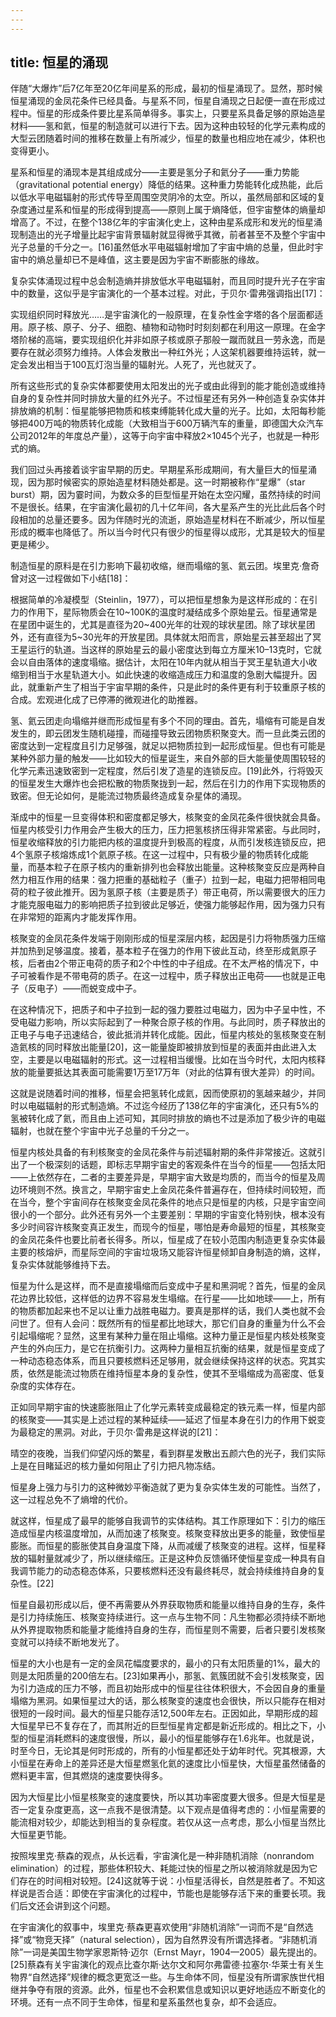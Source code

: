 ```yaml
---
---
---
```

title: 恒星的涌现
---




伴随“大爆炸”后7亿年至20亿年间星系的形成，最初的恒星涌现了。显然，那时候恒星涌现的金凤花条件已经具备。与星系不同，恒星自涌现之日起便一直在形成过程中。恒星的形成条件要比星系简单得多。事实上，只要星系具备足够的原始造星材料——氢和氦，恒星的制造就可以进行下去。因为这种由较轻的化学元素构成的大型云团随着时间的推移在数量上有所减少，恒星的数量也相应地在减少，体积也变得更小。

星系和恒星的涌现本是其组成成分——主要是氢分子和氦分子——重力势能（gravitational potential energy）降低的结果。这种重力势能转化成热能，此后以低水平电磁辐射的形式传导至周围空灵阴冷的太空。所以，虽然局部和区域的复杂度通过星系和恒星的形成得到提高——原则上属于熵降低，但宇宙整体的熵量却增高了。不过，在整个138亿年的宇宙演化史上，这种由星系成形和发光的恒星涌现制造出的光子增量比起宇宙背景辐射就显得微乎其微，前者甚至不及整个宇宙中光子总量的千分之一。[16]虽然低水平电磁辐射增加了宇宙中熵的总量，但此时宇宙中的熵总量却已不是峰值，这主要是因为宇宙不断膨胀的缘故。

复杂实体涌现过程中总会制造熵并排放低水平电磁辐射，而且同时提升光子在宇宙中的数量，这似乎是宇宙演化的一个基本过程。对此，于贝尔·雷弗强调指出[17]：


实现组织同时释放光……是宇宙演化的一般原理，在复杂性金字塔的各个层面都适用。原子核、原子、分子、细胞、植物和动物时时刻刻都在利用这一原理。在金字塔阶梯的高端，要实现组织化并非如原子核或原子那般一蹴而就且一劳永逸，而是要存在就必须努力维持。人体会发散出一种红外光；人这架机器要维持运转，就一定会发出相当于100瓦灯泡当量的辐射光。人死了，光也就灭了。




所有这些形式的复杂实体都要使用太阳发出的光子或由此得到的能才能创造或维持自身的复杂性并同时排放大量的红外光子。不过恒星还有另外一种创造复杂实体并排放熵的机制：恒星能够把物质和核束缚能转化成大量的光子。比如，太阳每秒能够把400万吨的物质转化成能（大致相当于600万辆汽车的重量，即德国大众汽车公司2012年的年度总产量），这等于向宇宙中释放2×1045个光子，也就是一种形式的熵。

我们回过头再接着谈宇宙早期的历史。早期星系形成期间，有大量巨大的恒星涌现，因为那时候密实的原始造星材料随处都是。这一时期被称作“星爆”（star burst）期，因为霎时间，为数众多的巨型恒星开始在太空闪耀，虽然持续的时间不是很长。结果，在宇宙演化最初的几十亿年间，各大星系产生的光比此后各个时段相加的总量还要多。因为伴随时光的流逝，原始造星材料在不断减少，所以恒星形成的概率也降低了。所以当今时代只有很少的恒星得以成形，尤其是较大的恒星更是稀少。

制造恒星的原料是在引力影响下最初收缩，继而塌缩的氢、氦云团。埃里克·詹奇曾对这一过程做如下小结[18]：


根据简单的冷凝模型（Steinlin，1977），可以把恒星想象为是这样形成的：在引力的作用下，星际物质会在10~100K的温度时凝结成多个原始星云。恒星通常是在星团中诞生的，尤其是直径为20~400光年的壮观的球状星团。除了球状星团外，还有直径为5~30光年的开放星团。具体就太阳而言，原始星云甚至超出了冥王星运行的轨道。当这样的原始星云的最小密度达到每立方厘米10–13克时，它就会以自由落体的速度塌缩。据估计，太阳在10年内就从相当于冥王星轨道大小收缩到相当于水星轨道大小。如此快速的收缩造成压力和温度的急剧大幅提升。因此，就重新产生了相当于宇宙早期的条件，只是此时的条件更有利于较重原子核的合成。宏观进化成了已停滞的微观进化的助推器。




氢、氦云团走向塌缩并继而形成恒星有多个不同的理由。首先，塌缩有可能是自发发生的，即云团发生随机碰撞，而碰撞导致云团物质积聚变大。而一旦此类云团的密度达到一定程度且引力足够强，就足以把物质拉到一起形成恒星。但也有可能是某种外部力量的触发——比如较大的恒星诞生，来自外部的巨大能量使周围较轻的化学元素迅速致密到一定程度，然后引发了造星的连锁反应。[19]此外，行将毁灭的恒星发生大爆炸也会把松散的物质聚拢到一起，然后在引力的作用下实现物质的致密。但无论如何，是能流过物质最终造成复杂星体的涌现。

渐成中的恒星一旦变得体积和密度都足够大，核聚变的金凤花条件很快就会具备。恒星内核受引力作用会产生极大的压力，压力把氢核挤压得非常紧密。与此同时，恒星收缩释放的引力能把内核的温度提升到极高的程度，从而引发核连锁反应，把4个氢原子核熔炼成1个氦原子核。在这一过程中，只有极少量的物质转化成能量，而基本粒子在原子核内的重新排列也会释放出能量。这种核聚变反应是两种自然力相互作用的结果：强力把重的基础粒子（重子）拉到一起，电磁力把带相同电荷的粒子彼此推开。因为氢原子核（主要是质子）带正电荷，所以需要很大的压力才能克服电磁力的影响把质子拉到彼此足够近，使强力能够起作用，因为强力只有在非常短的距离内才能发挥作用。

核聚变的金凤花条件发端于刚刚形成的恒星深层内核，起因是引力将物质强力压缩并加热到足够温度。接着，基本粒子在强力的作用下彼此互动，终至形成氦原子核，后者由2个带正电荷的质子和2个中性的中子组成。在不太严格的情况下，中子可被看作是不带电荷的质子。在这一过程中，质子释放出正电荷——也就是正电子（反电子）——而蜕变成中子。

在这种情况下，把质子和中子拉到一起的强力要胜过电磁力，因为中子呈中性，不受电磁力影响，所以实际起到了一种聚合原子核的作用。与此同时，质子释放出的正电子与电子迅速结合，彼此抵消并转化成能。因此，恒星内核处的氢核聚变在制造氦核的同时释放出能量[20]，这一能量旋即被排放到恒星的表面并由此进入太空，主要是以电磁辐射的形式。这一过程相当缓慢。比如在当今时代，太阳内核释放的能量要抵达其表面可能需要1万至17万年（对此的估算有很大差异）的时间。

这就是说随着时间的推移，恒星会把氢转化成氦，因而使原初的氢越来越少，并同时以电磁辐射的形式制造熵。不过迄今经历了138亿年的宇宙演化，还只有5%的氢被转化成了氦，而且由上述可知，其同时排放的熵也不过是添加了极少许的电磁辐射，也就在整个宇宙中光子总量的千分之一。

恒星内核处具备的有利核聚变的金凤花条件与前述辐射期的条件非常接近。这就引出了一个极深刻的话题，即标志早期宇宙史的客观条件在当今的恒星——包括太阳——上依然存在，二者的主要差异是，早期宇宙大致是均质的，而当今的恒星及周边环境则不然。换言之，早期宇宙史上金凤花条件普遍存在，但持续时间较短，而在当今，整个宇宙间存在核聚变金凤花条件的地点只是恒星的内核，只是宇宙空间很小的一个部分。此外还有另外一个主要差别：早期的宇宙变化特别快，根本没有多少时间容许核聚变真正发生，而现今的恒星，哪怕是寿命最短的恒星，其核聚变的金凤花条件也要比前者长得多。所以，恒星成了在较小范围内制造更复杂实体最主要的核熔炉，而星际空间的宇宙垃圾场又能容许恒星倾卸自身制造的熵，这样，复杂实体就能够维持下去。

恒星为什么是这样，而不是直接塌缩而后变成中子星和黑洞呢？首先，恒星的金凤花边界比较低，这样低的边界不容易发生塌缩。在行星——比如地球——上，所有的物质都加起来也不足以让重力战胜电磁力。要真是那样的话，我们人类也就不会问世了。但有人会问：既然所有的恒星都比地球大，那它们自身的重量为什么不会引起塌缩呢？显然，这里有某种力量在阻止塌缩。这种力量正是恒星内核处核聚变产生的外向压力，是它在抗衡引力。这两种力量相互抗衡的结果，就是恒星变成了一种动态稳态体系，而且只要核燃料还足够用，就会继续保持这样的状态。究其实质，依然是能流过物质在维持恒星本身的复杂性，使其不至塌缩成为高密度、低复杂度的实体存在。

正如同早期宇宙的快速膨胀阻止了化学元素转变成最稳定的铁元素一样，恒星内部的核聚变——其实是上述过程的某种延续——延迟了恒星本身在引力的作用下蜕变为最稳定的黑洞。对此，于贝尔·雷弗是这样说的[21]：


晴空的夜晚，当我们仰望闪烁的繁星，看到群星发散出五颜六色的光子，我们实际上是在目睹延迟的核力量如何阻止了引力把凡物冻结。




恒星身上强力与引力的这种微妙平衡造就了更为复杂实体生发的可能性。当然了，这一过程总免不了熵增的代价。

就这样，恒星成了最早的能够自我调节的实体结构。其工作原理如下：引力的缩压造成恒星内核温度增加，从而加速了核聚变。核聚变释放出更多的能量，致使恒星膨胀。而恒星的膨胀使其自身温度下降，从而减缓了核聚变的进程。这样，恒星释放的辐射量就减少了，所以继续缩压。正是这种负反馈循环使恒星变成一种具有自我调节能力的动态稳态体系，只要核燃料还没有最终耗尽，就会持续维持自身的复杂性。[22]

恒星自最初形成以后，便不再需要从外界获取物质和能量以维持自身的生存，条件是引力持续施压、核聚变持续进行。这一点与生物不同：凡生物都必须持续不断地从外界提取物质和能量才能维持自身的生存，而恒星则不需要，后者只要引发核聚变就可以持续不断地发光了。

恒星的大小也是有一定的金凤花幅度要求的，最小的只有太阳质量的1%，最大的则是太阳质量的200倍左右。[23]如果再小，那氢、氦簇团就不会引发核聚变，因为引力造成的压力不够，而且初始形成中的恒星往往体积很大，不会因自身的重量塌缩为黑洞。如果恒星过大的话，那么核聚变的速度也会很快，所以只能存在相对很短的一段时间。最大的恒星只能存活12,500年左右。正因如此，早期形成的超大恒星早已不复存在了，而其附近的巨型恒星肯定都是新近形成的。相比之下，小型的恒星消耗燃料的速度很慢，所以，最小的恒星能够存在1.6兆年。也就是说，时至今日，无论其是何时形成的，所有的小恒星都还处于幼年时代。究其根源，大小恒星在寿命上的差异还是大恒星燃氢化氦的速度比小恒星快，大恒星虽然储备的燃料更丰富，但其燃烧的速度要快得多。

因为大恒星比小恒星核聚变的速度要快，所以其功率密度要大很多。但是大恒星是否一定复杂度更高，这一点我不是很清楚。以下观点是值得考虑的：小恒星需要的能流相对较少，却能达到相当的复杂程度。若仅从这一点考虑，那么小恒星当然比大恒星更节能。

按照埃里克·蔡森的观点，从长远看，宇宙演化是一种非随机消除（nonrandom elimination）的过程，那些体积较大、耗能过快的恒星之所以被消除就是因为它们存在的时间相对较短。[24]这就等于说：小恒星活得长，自然是胜者了。不知这样说是否合适：即使在宇宙演化的过程中，节能也是能够存活下来的重要长项。我们后文还会讲到这个问题。

在宇宙演化的叙事中，埃里克·蔡森更喜欢使用“非随机消除”一词而不是“自然选择”或“物竞天择”（natural selection），因为自然界没有所谓选择者。“非随机消除”一词是美国生物学家恩斯特·迈尔（Ernst Mayr，1904—2005）最先提出的。[25]蔡森有关宇宙演化的观点比查尔斯·达尔文和阿尔弗雷德·拉塞尔·华莱士有关生物界“自然选择”规律的概念更宽泛一些。与生命体不同，恒星没有所谓家族世代相继并争夺有限的资源。此外，恒星也不会积累信息或知识以更好地适应不断变化的环境。还有一点不同于生命体，恒星和星系虽然也复杂，却不会适应。